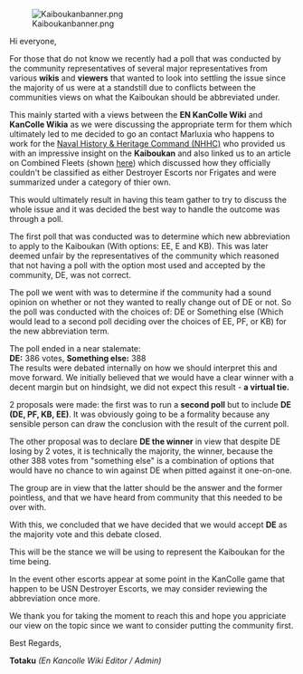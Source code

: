 [[File:Kaiboukanbanner.png|center]]

Hi everyone,

For those that do not know we recently had a poll that was conducted by the community representatives of several major representatives from various '''wikis''' and '''viewers''' that wanted to look into settling the issue since the majority of us were at a standstill due to conflicts between the communities views on what the Kaiboukan should be abbreviated under.

This mainly started with a views between the '''EN KanColle Wiki''' and '''KanColle Wikia''' as we were discussing the appropriate term for them which ultimately led to me decided to go an contact Marluxia who happens to work for the [https://www.history.navy.mil/ Naval History & Heritage Command (NHHC)] who provided us with an impressive insight on the '''Kaiboukan''' and also linked us to an article on Combined Fleets (shown [http://www.combinedfleet.com/Kaibokan.htm here]) which discussed how they officially couldn't be classified as either Destroyer Escorts nor Frigates and were summarized under a category of thier own.

This would ultimately result in having this team gather to try to discuss the whole issue and it was decided the best way to handle the outcome was through a poll. 

The first poll that was conducted was to determine which new abbreviation to apply to the Kaiboukan (With options: EE, E and KB). This was later deemed unfair by the representatives of the community which reasoned that not having a poll with the option most used and accepted by the community, DE, was not correct.

The poll we went with was to determine if the community had a sound opinion on whether or not they wanted to really change out of DE or not.
So the poll was conducted with the choices of: 
DE or Something else (Which would lead to a second poll deciding over the choices of EE, PF, or KB) for the new abbreviation term.

The poll ended in a near stalemate:<br>
'''DE:''' 386 votes, '''Something else:''' 388<br>
The results were debated internally on how we should interpret this and move forward. We initially believed that we would have a clear winner with a decent margin but on hindsight, we did not expect this result - '''a virtual tie.'''
 
2 proposals were made: the first was to run a '''second poll''' but to include '''DE (DE, PF, KB, EE)'''. It was obviously going to be a formality because any sensible person can draw the conclusion with the result of the current poll. 

The other proposal was to declare '''DE the winner''' in view that despite DE losing by 2 votes, it is technically the majority, the winner, because the other 388 votes from "something else" is a combination of options that would have no chance to win against DE when pitted against it one-on-one.

The group are in view that the latter should be the answer and the former pointless, and that we have heard from community that this needed to be over with. 
 
With this, we concluded that we have decided that we would accept '''DE''' as the majority vote and this debate closed.

This will be the stance we will be using to represent the Kaiboukan for the time being.

In the event other escorts appear at some point in the KanColle game that happen to be USN Destroyer Escorts, we may consider reviewing the abbreviation once more.

We thank you for taking the moment to reach this and hope you appriciate our view on the topic since we want to consider putting the community first.

Best Regards, 

'''Totaku''' ''(En Kancolle Wiki Editor / Admin)''